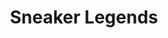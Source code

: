 ---
title: Sneaker Legends
image: ../images/sneaker-legends.jpg
featured: false
tags:
  - shoes
  - clothing
description: New & Pre-owned Sneakers. Now selling clothing! Buyer & seller of popular sneaker brands in a modern space decorated with sports memorabilia.
link: https://sneakerlegends.com
instagram: https://instagram.com/sneakerlegendsdearborn
phone: tel:313-722-4248
apple: https://maps.apple.com/?address=1033+Howard+St%2C+Dearborn%2C+MI+48124%2C+United+States&auid=6838195568884541538&ll=42.3049318%2C-83.2475978&lsp=9902&q=Sneaker+Legends+LLC
google: https://maps.app.goo.gl/TsL4s6U3X4oNTntM6
hours:
  sunday: Closed
  monday: Noon - 6pm
  tuesday: Noon - 6pm
  wednesday: Noon - 6pm
  thursday: Noon - 6pm
  friday: Noon - 7pm
  saturday: Noon - 7pm
---